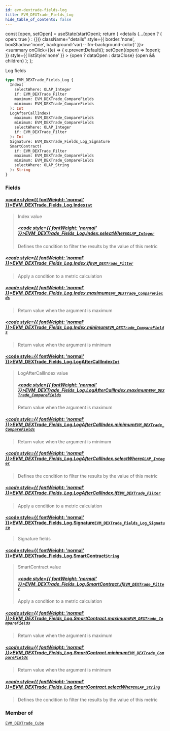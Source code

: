 ```yaml
---
id: evm-dextrade-fields-log
title: EVM_DEXTrade_Fields_Log
hide_table_of_contents: false
---
```







  const [open, setOpen] = useState(startOpen);
  return (
    <details {...(open ? { open: true } : {})} className="details" style={{ border:'none', boxShadow:'none', background:'var(--ifm-background-color)' }}>
      <summary
        onClick={(e) => {
          e.preventDefault();
          setOpen((open) => !open);
        }}
        style={{ listStyle:'none' }}
      >
      {open ? dataOpen : dataClose}
      </summary>
      {open && children}
    </details>
  );
};




Log fields


```graphql
type EVM_DEXTrade_Fields_Log {
  Index(
    selectWhere: OLAP_Integer
    if: EVM_DEXTrade_Filter
    maximum: EVM_DEXTrade_CompareFields
    minimum: EVM_DEXTrade_CompareFields
  ): Int
  LogAfterCallIndex(
    maximum: EVM_DEXTrade_CompareFields
    minimum: EVM_DEXTrade_CompareFields
    selectWhere: OLAP_Integer
    if: EVM_DEXTrade_Filter
  ): Int
  Signature: EVM_DEXTrade_Fields_Log_Signature
  SmartContract(
    if: EVM_DEXTrade_Filter
    maximum: EVM_DEXTrade_CompareFields
    minimum: EVM_DEXTrade_CompareFields
    selectWhere: OLAP_String
  ): String
}
```




### Fields

#### [<code style={{ fontWeight: 'normal' }}>EVM_DEXTrade_Fields_Log.<b>Index</b></code>](#)<Bullet />[`Int`](/docs/graphql-reference/scalars/int) <Badge class="secondary" text="scalar"/>
> Index value
> ##### [<code style={{ fontWeight: 'normal' }}>EVM_DEXTrade_Fields_Log.Index.<b>selectWhere</b></code>](#)<Bullet />[`OLAP_Integer`](/docs/graphql-reference/inputs/olap-integer) <Badge class="secondary" text="input"/>
> Defines the condition to filter the results by the value of this metric
> 

##### [<code style={{ fontWeight: 'normal' }}>EVM_DEXTrade_Fields_Log.Index.<b>if</b></code>](#)<Bullet />[`EVM_DEXTrade_Filter`](/docs/graphql-reference/inputs/evm-dextrade-filter) <Badge class="secondary" text="input"/>
> Apply a condition to a metric calculation
> 

##### [<code style={{ fontWeight: 'normal' }}>EVM_DEXTrade_Fields_Log.Index.<b>maximum</b></code>](#)<Bullet />[`EVM_DEXTrade_CompareFields`](/docs/graphql-reference/enums/evm-dextrade-compare-fields) <Badge class="secondary" text="enum"/>
> Return value when the argument is maximum
> 

##### [<code style={{ fontWeight: 'normal' }}>EVM_DEXTrade_Fields_Log.Index.<b>minimum</b></code>](#)<Bullet />[`EVM_DEXTrade_CompareFields`](/docs/graphql-reference/enums/evm-dextrade-compare-fields) <Badge class="secondary" text="enum"/>
> Return value when the argument is minimum
> 

#### [<code style={{ fontWeight: 'normal' }}>EVM_DEXTrade_Fields_Log.<b>LogAfterCallIndex</b></code>](#)<Bullet />[`Int`](/docs/graphql-reference/scalars/int) <Badge class="secondary" text="scalar"/>
> LogAfterCallIndex value
> ##### [<code style={{ fontWeight: 'normal' }}>EVM_DEXTrade_Fields_Log.LogAfterCallIndex.<b>maximum</b></code>](#)<Bullet />[`EVM_DEXTrade_CompareFields`](/docs/graphql-reference/enums/evm-dextrade-compare-fields) <Badge class="secondary" text="enum"/>
> Return value when the argument is maximum
> 

##### [<code style={{ fontWeight: 'normal' }}>EVM_DEXTrade_Fields_Log.LogAfterCallIndex.<b>minimum</b></code>](#)<Bullet />[`EVM_DEXTrade_CompareFields`](/docs/graphql-reference/enums/evm-dextrade-compare-fields) <Badge class="secondary" text="enum"/>
> Return value when the argument is minimum
> 

##### [<code style={{ fontWeight: 'normal' }}>EVM_DEXTrade_Fields_Log.LogAfterCallIndex.<b>selectWhere</b></code>](#)<Bullet />[`OLAP_Integer`](/docs/graphql-reference/inputs/olap-integer) <Badge class="secondary" text="input"/>
> Defines the condition to filter the results by the value of this metric
> 

##### [<code style={{ fontWeight: 'normal' }}>EVM_DEXTrade_Fields_Log.LogAfterCallIndex.<b>if</b></code>](#)<Bullet />[`EVM_DEXTrade_Filter`](/docs/graphql-reference/inputs/evm-dextrade-filter) <Badge class="secondary" text="input"/>
> Apply a condition to a metric calculation
> 

#### [<code style={{ fontWeight: 'normal' }}>EVM_DEXTrade_Fields_Log.<b>Signature</b></code>](#)<Bullet />[`EVM_DEXTrade_Fields_Log_Signature`](/docs/graphql-reference/objects/evm-dextrade-fields-log-signature) <Badge class="secondary" text="object"/>
> Signature fields
> 

#### [<code style={{ fontWeight: 'normal' }}>EVM_DEXTrade_Fields_Log.<b>SmartContract</b></code>](#)<Bullet />[`String`](/docs/graphql-reference/scalars/string) <Badge class="secondary" text="scalar"/>
> SmartContract value
> ##### [<code style={{ fontWeight: 'normal' }}>EVM_DEXTrade_Fields_Log.SmartContract.<b>if</b></code>](#)<Bullet />[`EVM_DEXTrade_Filter`](/docs/graphql-reference/inputs/evm-dextrade-filter) <Badge class="secondary" text="input"/>
> Apply a condition to a metric calculation
> 

##### [<code style={{ fontWeight: 'normal' }}>EVM_DEXTrade_Fields_Log.SmartContract.<b>maximum</b></code>](#)<Bullet />[`EVM_DEXTrade_CompareFields`](/docs/graphql-reference/enums/evm-dextrade-compare-fields) <Badge class="secondary" text="enum"/>
> Return value when the argument is maximum
> 

##### [<code style={{ fontWeight: 'normal' }}>EVM_DEXTrade_Fields_Log.SmartContract.<b>minimum</b></code>](#)<Bullet />[`EVM_DEXTrade_CompareFields`](/docs/graphql-reference/enums/evm-dextrade-compare-fields) <Badge class="secondary" text="enum"/>
> Return value when the argument is minimum
> 

##### [<code style={{ fontWeight: 'normal' }}>EVM_DEXTrade_Fields_Log.SmartContract.<b>selectWhere</b></code>](#)<Bullet />[`OLAP_String`](/docs/graphql-reference/inputs/olap-string) <Badge class="secondary" text="input"/>
> Defines the condition to filter the results by the value of this metric
> 



### Member of

[`EVM_DEXTrade_Cube`](/docs/graphql-reference/objects/evm-dextrade-cube)  <Badge class="secondary" text="object"/>

